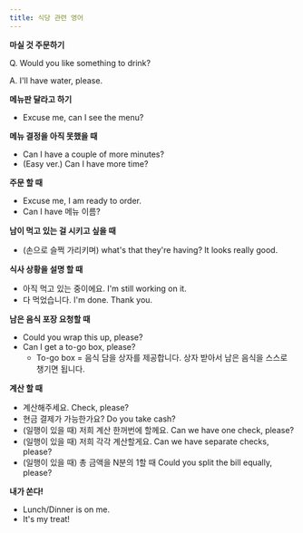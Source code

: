 ```yaml
---
title: 식당 관련 영어
---
```


**마실 것 주문하기**

Q. Would you like something to drink?

A. I'll have water, please.

**메뉴판 달라고 하기**

- Excuse me, can I see the menu?

**메뉴 결정을 아직 못했을 때**

- Can I have a couple of more minutes?
- (Easy ver.) Can I have more time?

**주문 할 때**

- Excuse me, I am ready to order.
- Can I have 메뉴 이름?

**남이 먹고 있는 걸 시키고 싶을 때**

- (손으로 슬쩍 가리키며) what's that they're having? lt looks really good.

**식사 상황을 설명 할 때**

- 아직 먹고 있는 중이에요.
  I'm still working on it.
- 다 먹었습니다.
  I'm done. Thank you.

**남은 음식 포장 요청할 때**

- Could you wrap this up, please?
- Can I get a to-go box, please?
  - To-go box = 음식 담을 상자를 제공합니다. 상자 받아서 남은 음식을 스스로 챙기면 됩니다.

**계산 할 때**

- 계산해주세요.
  Check, please?
- 현금 결제가 가능한가요?
  Do you take cash?
- (일행이 있을 때) 저희 계산 한꺼번에 할께요.
  Can we have one check, please?
- (일행이 있을 때) 저희 각각 계산할게요.
  Can we have separate checks, please?
- (일행이 있을 때) 총 금액을 N분의 1할 때
  Could you split the bill equally, please?

**내가 쏜다!**

- Lunch/Dinner is on me.
- It's my treat!

